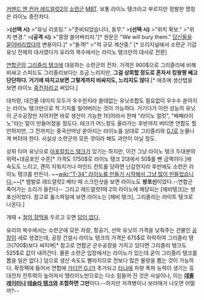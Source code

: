 [[커맨드 앤 컨커 레드얼럿2]]의 [[소련군]] [[MBT]]. 보통 라이노 탱크라고 부르지만 정발판 명칭은 라이노 중전차다.

>'''(선택 시)'''
>"유닛 리포팅."
>"준비되었습니다, 동무."
>'''(선택 시)'''
>"위치 확보."
>"위치 변경."
>'''(공격 시)'''
>"몽땅 쓸어버리자."[* 원문은 "We will bury them." [[당신들을 묻어버리겠다]]의 변용이다.]"
>"돌격!"
>"적 규모 계산중."
[* 오리지널에서 소련군 기갑 유닛 전체의 대사였다가 유리의 복수에서는 라이노 탱크만의 대사로 전환]

[[연합군]]의 [[그리즐리 탱크]]에 대응하는 소련군의 전차. 가격은 900$으로 그리즐리에 비해 비싸고 스피드도 그리즐리보다는 조금 느리지만, '''그걸 상회할 정도로 혼자서 킹왕짱 쎄고 단단하다. 거기에 따지고보면 그렇게까지 비싸지도, 느리지도 않다'''.[* 애초에 생산탭을 보면 라이노 [[중전차]]라고 써있다.]

대차량, 대건물 데미지 모두가 우수한지라 쓸데없는 유닛조합도 필요없이 우수수 쏟아지는 라이노 탱크만으로 적 기지를 밀어버리는 것이 가능하다. 거기다가 이런 성능의 유닛이 군수공장만 지어지면 바로 생산이 가능한 1티어라서 한때 "라이노 얼럿", "배째라이노"라는 말이 만들어졌을 정도다. 테크가 어느정도 올라가는 후반까지 버티면 연합도 할만하지만, 그 전까지는 중국산마냥 쏟아지는 라이노를 상대로 그리즐리와 [[G.I]]로 눈물나게 버텨야 한다. 사실상 소련군의 모든 것이라 해도 과언이 아닐 정도.

상위 티어 유닛으로 [[아포칼립스 탱크]]가 있기는 하지만, 이건 그냥 라이노 탱크 두대분의 위력+대공포인 수준[* 가격도 1750$로 라이노 탱크 2대에서 50$를 뺀 금액이다.]에 속도도 느리고, 괜히 지워지거나 마인드 컨트롤 당하면 난감한지라 후반에도 소련은 라이노 탱크를 만든다. ~~[[wiki:"T-34" 라이노를 만들기 시작해서 그냥 많이 만들었습니다.]]~~[* 뱀발로 레드얼럿2 베타 때 스크린샷을 보면 라이노도 '''쌍포신'''이었다.--연합군 죽어가는 소리가 들린다-- 그리고 레드얼럿1때 2의 라이노에 해당되는 [헤비탱크]는 쌍포신이었다. 참고로 룰스파일에 보면 라이노는 [헤비 탱크], 그리즐리는 라이트 탱크로 나온다.]

개때 + [[철의 장막]]을 두르고 오면 [[답이 없다]].

유리의 복수에서는 소련군에 모든 차량, 항공기, 선박 유닛의 가격을 낮춰주는 건물인 [[공장]]이 새로 생겼는데, 공장 건설시 라이노 탱크의 가격은 675$로 하락하여 그리즐리 탱크(700$)보다 싸지며[* 참고로 연합군 군수공장을 가지고 있다면 그리즐리 탱크도 525$로 값이 내려간다. 물론 소련군 입장에서는 라이노가 있는데 굳이 그리즐리 탱크를 뽑을 일은 없다.] 덤으로 생산 속도도 빨라지므로 전보다 많은 물량을 뽑는 것이 가능하다. 확장팩에 들어서 연합에 [[가디언 G.I]]가 추가되고 [[타냐]]에 차량 폭파 능력이 생기는 등 대전차 전투력이 높아져서 땡라이노만으로는 다소 힘들어 진 것은 사실이나, 이는 '''[[데졸레이터]]나 [[테슬라 탱크]]와 조합하면 그만'''이다.--하지만 저격병이나 보라매가 나오면 어떨까?--
